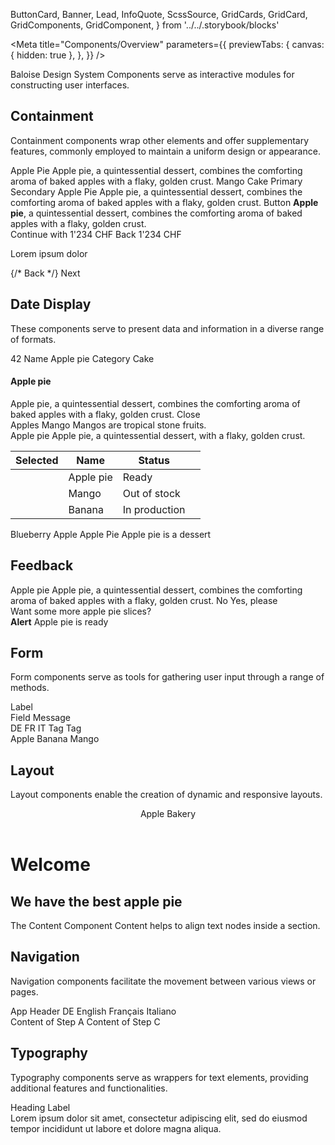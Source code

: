   ButtonCard,
  Banner,
  Lead,
  InfoQuote,
  ScssSource,
  GridCards,
  GridCard,
  GridComponents,
  GridComponent,
} from '../../.storybook/blocks'

<Meta
  title="Components/Overview"
  parameters={{
    previewTabs: {
      canvas: { hidden: true },
    },
  }}
/>

<Banner label="Components" color="red" puzzle />

<Lead>Baloise Design System Components serve as interactive modules for constructing user interfaces.</Lead>

## Containment

Containment components wrap other elements and offer supplementary features, commonly employed to maintain a
uniform design or appearance.

<GridComponents>
  <GridComponent
    scale="0.8"
    label="Accordion"
    pageTitle="Components/Containment/Accordion"
    description="Accordions put users in control of showing or hiding content."
  >
    <bal-accordion active>
      <bal-accordion-summary>
        <bal-stack class="has-background-white px-x-small has-radius-top-normal">
          <bal-content>
            <bal-label>Apple Pie</bal-label>
          </bal-content>
          <bal-accordion-trigger></bal-accordion-trigger>
        </bal-stack>
      </bal-accordion-summary>
      <bal-accordion-details>
        <span class="is-block has-background-white p-x-small has-radius-bottom-normal">
          Apple pie, a quintessential dessert, combines the comforting aroma of baked apples with a flaky, golden crust.
        </span>
      </bal-accordion-details>
    </bal-accordion>
    <bal-accordion class="mt-small">
      <bal-accordion-summary>
        <bal-stack class="has-background-white px-x-small has-radius-normal">
          <bal-content>
            <bal-label>Mango Cake</bal-label>
          </bal-content>
          <bal-accordion-trigger></bal-accordion-trigger>
        </bal-stack>
      </bal-accordion-summary>
      <bal-accordion-details></bal-accordion-details>
    </bal-accordion>
  </GridComponent>
  <GridComponent
    scale="1"
    label="Button"
    pageTitle="Components/Containment/Button"
    description="Buttons provide a clickable element, which can be used in forms, or anywhere that needs simple, standard button functionality."
  >
    <bal-stack>
      <bal-button>Primary</bal-button>
      <bal-button color="secondary">Secondary</bal-button>
    </bal-stack>
  </GridComponent>
  <GridComponent
    scale="0.6"
    label="Card"
    pageTitle="Components/Containment/Card"
    description="Cards contain content and actions about a single subject and can be combined with other components."
  >
    <bal-card>
      <bal-card-content>
        <bal-stack layout="vertical" space="large">
          <bal-content>
            <bal-heading level="x-large">Apple Pie</bal-heading>
            <bal-text>
              Apple pie, a quintessential dessert, combines the comforting aroma of baked apples with a flaky, golden
              crust.
            </bal-text>
          </bal-content>
          <bal-button>Button</bal-button>
        </bal-stack>
      </bal-card-content>
    </bal-card>
  </GridComponent>
  <GridComponent
    scale="0.8"
    label="Notification"
    pageTitle="Components/Containment/Notification"
    description="Notification is used for alerts or to highlight certain content for the user."
  >
    <bal-notification color="danger">
      <strong>Apple pie</strong>, a quintessential dessert, combines the comforting aroma of baked apples with a flaky,
      golden crust.
    </bal-notification>
  </GridComponent>
  <GridComponent
    scale="0.8"
    label="Sheet"
    fullwidth
    fullheight
    pageTitle="Components/Containment/Sheet"
    description="Sheet component is used to show content over the whole page at the bottom. The element is sticky."
  >
    <div class="container">
      <div class="has-background-red-2" style={{ minHeight: '200px', width: '100%' }}></div>
    </div>
    <bal-sheet>
      <bal-stack layout="vertical" space="small" class="is-hidden-tablet">
        <bal-button expanded>Continue with 1'234 CHF</bal-button>
        <bal-button expanded color="info">
          Back
        </bal-button>
      </bal-stack>
      <bal-stack class="is-hidden-mobile">
        <bal-heading level="p" visual-level="h4">
          1'234 CHF
        </bal-heading>
        <bal-content>
          <p class="has-text-blue-light-text text-small m-none is-flex-grow-1">Lorem ipsum dolor</p>
        </bal-content>
        <bal-button-group>
          {/* <bal-button color="info">Back</bal-button> */}
          <bal-button>Next</bal-button>
        </bal-button-group>
      </bal-stack>
    </bal-sheet>
  </GridComponent>
</GridComponents>

## Date Display

These components serve to present data and information in a diverse range of formats.

<GridComponents>
  <GridComponent
    scale="2"
    label="Badge"
    pageTitle="Components/Data Display/Badge"
    description="Badge indicates a not visited or read action. It can only be used in combination with other components like BalButton, BalCard or BalTabs."
  >
    <bal-stack>
      <bal-badge>42</bal-badge>
      <bal-badge color="success" icon="check"></bal-badge>
    </bal-stack>
  </GridComponent>
  <GridComponent
    scale="0.5"
    label="Carousel"
    fullwidth
    pageTitle="Components/Data Display/Carousel"
    description="The carousel component combines all the slide use cases."
  >
    <bal-card>
      <bal-card-content>
        <bal-carousel controls="large" interface="product" items-per-view="auto" steps="2">
          <bal-carousel-item
            color="green"
            label="Car"
            src="/assets/images/brand-icons/car-green.svg"
          ></bal-carousel-item>
          <bal-carousel-item
            color="yellow"
            label="Home"
            src="/assets/images/brand-icons/ecosystem-home-tangerine.svg"
          ></bal-carousel-item>
          <bal-carousel-item
            color="purple"
            label="Holiday"
            src="/assets/images/brand-icons/holiday-palms-purple.svg"
          ></bal-carousel-item>
          <bal-carousel-item
            color="red"
            label="Insurances"
            src="/assets/images/brand-icons/insurances-red.svg"
          ></bal-carousel-item>
          <bal-carousel-item
            color="green"
            label="Car"
            src="/assets/images/brand-icons/car-green.svg"
          ></bal-carousel-item>
          <bal-carousel-item
            color="yellow"
            label="Home"
            src="/assets/images/brand-icons/ecosystem-home-tangerine.svg"
          ></bal-carousel-item>
          <bal-carousel-item
            color="purple"
            label="Holiday"
            src="/assets/images/brand-icons/holiday-palms-purple.svg"
          ></bal-carousel-item>
          <bal-carousel-item
            color="red"
            label="Insurances"
            src="/assets/images/brand-icons/insurances-red.svg"
          ></bal-carousel-item>
        </bal-carousel>
      </bal-card-content>
    </bal-card>
  </GridComponent>
  <GridComponent
    scale="0.8"
    label="Data"
    fullwidth
    pageTitle="Components/Data Display/Data"
    description="Data component display readonly form data."
  >
    <bal-card>
      <bal-card-content>
        <bal-data border>
          <bal-data-item>
            <bal-data-label>Name</bal-data-label>
            <bal-data-value>Apple pie</bal-data-value>
          </bal-data-item>
          <bal-data-item>
            <bal-data-label>Category</bal-data-label>
            <bal-data-value editable>Cake</bal-data-value>
          </bal-data-item>
        </bal-data>
      </bal-card-content>
    </bal-card>
  </GridComponent>
  <GridComponent
    scale="1"
    label="Hint"
    fullwidth
    fullheight
    pageTitle="Components/Data Display/Hint"
    description="Hint hides content with some additional description and shows it by clicking the icon. It can easily combined with the bal-data or bal-field component."
  >
    <div class="py-normal">
      <bal-icon name="info-circle" size="medium" style={{ position: 'absolute', top: '20%', left: '15%' }}></bal-icon>
      <div
        class="has-background-grey has-radius-normal has-shadow-normal p-normal"
        style={{ scale: '0.5', position: 'absolute', top: '-10%' }}
      >
        <bal-stack layout="vertical">
          <h4 class="title text-large">Apple pie</h4>
          <span>
            Apple pie, a quintessential dessert, combines the comforting aroma of baked apples with a flaky, golden
            crust.
          </span>
          <bal-button color="info">Close</bal-button>
        </bal-stack>
      </div>
    </div>
  </GridComponent>
  <GridComponent
    scale="0.8"
    label="Icon"
    fullwidth
    pageTitle="Components/Data Display/Icon"
    description="Icons are used to represent ideas, objects or actions."
  >
    <bal-stack align="center">
      <bal-icon name="edit" size="small"></bal-icon>
      <bal-icon name="edit"></bal-icon>
      <bal-icon name="edit" size="medium"></bal-icon>
      <bal-icon name="edit" size="large"></bal-icon>
      <bal-icon name="edit" size="x-large"></bal-icon>
      <bal-icon name="edit" size="xx-large"></bal-icon>
    </bal-stack>
  </GridComponent>
  <GridComponent
    scale="0.8"
    label="List"
    fullwidth
    pageTitle="Components/Data Display/List"
    description="List present content in a way that makes it easy to identify a specific item in a collection."
  >
    <bal-card>
      <bal-card-content>
        <bal-list border background="color">
          <bal-list-item clickable href="www.baloise.com" target="_blank">
            <bal-list-item-content>
              <bal-list-item-title>Apples</bal-list-item-title>
            </bal-list-item-content>
            <bal-list-item-icon right>
              <bal-icon name="nav-go-right" size="x-small"></bal-icon>
            </bal-list-item-icon>
          </bal-list-item>
          <bal-list-item clickable href="www.baloise.com" target="_blank">
            <bal-list-item-content>
              <bal-list-item-title>Mango</bal-list-item-title>
              <bal-list-item-subtitle>Mangos are tropical stone fruits.</bal-list-item-subtitle>
            </bal-list-item-content>
            <bal-list-item-icon right>
              <bal-icon name="link" size="x-small"></bal-icon>
            </bal-list-item-icon>
          </bal-list-item>
        </bal-list>
      </bal-card-content>
    </bal-card>
  </GridComponent>
  <GridComponent
    scale="0.5"
    label="Popup"
    fullheight
    fullwidth
    center
    pageTitle="Components/Data Display/Popup"
    description="Tag highlights a label for quick recognition."
  >
    <div class="is-flex is-justify-content-center is-align-items-center">
      <bal-button bal-popup="my-popup" color="secondary">
        Apple pie
      </bal-button>
      <bal-popup id="my-popup" label="Apple pie" offset="16" demo>
        Apple pie, a quintessential dessert, with a flaky, golden crust.
      </bal-popup>
    </div>
  </GridComponent>
  <GridComponent
    scale="0.6"
    label="Table"
    fullwidth
    pageTitle="Components/Data Display/Table"
    description="A table is used to organize and present data, in a structured and accessible format for easy reference."
  >
    <bal-card>
      <bal-card-content>
        <table class="table is-fullwidth is-striped p-none">
          <thead>
            <tr>
              <th>Selected</th>
              <th>Name</th>
              <th>Status</th>
              <th></th>
            </tr>
          </thead>
          <tbody>
            <tr>
              <td>
                <bal-checkbox id="checkbox1"></bal-checkbox>
              </td>
              <td>Apple pie</td>
              <td>
                <bal-tag color="green">Ready</bal-tag>
              </td>
              <td class="has-buttons">
                <bal-button color="info" size="small" icon="edit" square outlined></bal-button>
                <bal-button color="info" size="small" icon="trash" square outlined></bal-button>
              </td>
            </tr>
            <tr>
              <td>
                <bal-checkbox id="checkbox2"></bal-checkbox>
              </td>
              <td>Mango</td>
              <td>
                <bal-tag size="" color="red">
                  Out of stock
                </bal-tag>
              </td>
              <td class="has-buttons">
                <bal-button color="info" size="small" icon="edit" square outlined></bal-button>
                <bal-button color="info" size="small" icon="trash" square outlined></bal-button>
              </td>
            </tr>
            <tr>
              <td>
                <bal-checkbox id="checkbox3"></bal-checkbox>
              </td>
              <td>Banana</td>
              <td>
                <bal-tag size="" color="yellow">
                  In production
                </bal-tag>
              </td>
              <td class="has-buttons">
                <bal-button color="info" size="small" icon="edit" square outlined></bal-button>
                <bal-button color="info" size="small" icon="trash" square outlined></bal-button>
              </td>
            </tr>
          </tbody>
        </table>
      </bal-card-content>
    </bal-card>
  </GridComponent>
  <GridComponent
    scale="1.2"
    label="Tag"
    pageTitle="Components/Data Display/Tag"
    description="Tag highlights a label for quick recognition."
  >
    <bal-stack>
      <bal-tag color="primary">Blueberry</bal-tag>
      <bal-tag closable color="red">
        Apple
      </bal-tag>
    </bal-stack>
  </GridComponent>
  <GridComponent
    scale="1"
    label="Tooltip"
    fullheight
    fullwidth
    center
    pageTitle="Components/Data Display/Tooltip"
    description="Tag highlights a label for quick recognition."
  >
    <bal-button color="secondary" id="basic-tooltip">
      Apple Pie
    </bal-button>
    <bal-tooltip reference="basic-tooltip" demo>
      Apple pie is a dessert
    </bal-tooltip>
  </GridComponent>
</GridComponents>

## Feedback

<GridComponents>
  <GridComponent
    scale="0.5"
    label="Modal"
    fullwidth
    fullheight
    fullscreen
    pageTitle="Components/Feedback/Modal"
    description="Checkboxes allow users to select one or more items from a set. Checkboxes can turn one or more option(s) on or off."
  >
    <bal-modal demo>
      <bal-modal-header>Apple pie</bal-modal-header>
      <bal-modal-body>
        <span class="is-block">
          Apple pie, a quintessential dessert, combines the comforting aroma of baked apples with a flaky, golden crust.
        </span>
        <bal-button-group position="right" reverse>
          <bal-button color="text">No</bal-button>
          <bal-button color="primary">Yes, please</bal-button>
        </bal-button-group>
      </bal-modal-body>
    </bal-modal>
  </GridComponent>
  <GridComponent
    scale="5"
    fullwidth
    fullscreen
    label="Progessbar"
    pageTitle="Components/Feedback/Progessbar"
    description="Checkboxes allow users to select one or more items from a set. Checkboxes can turn one or more option(s) on or off."
  >
    <bal-progress-bar background="grey" value="50"></bal-progress-bar>
  </GridComponent>
  <GridComponent
    scale="0.5"
    label="Snackbar"
    fullwidth
    fullheight
    pageTitle="Components/Feedback/Snackbar"
    description="Checkboxes allow users to select one or more items from a set. Checkboxes can turn one or more option(s) on or off."
  >
    <div style={{ position: 'absolute', bottom: '1rem', right: '0' }}>
      <bal-snackbar subject="Apple Pie" action="Yes, please">
        Want some more apple pie slices?
      </bal-snackbar>
    </div>
  </GridComponent>
  <GridComponent
    scale="1.5"
    label="Spinner"
    pageTitle="Components/Feedback/Spinner"
    description="Checkboxes allow users to select one or more items from a set. Checkboxes can turn one or more option(s) on or off."
  >
    <bal-spinner></bal-spinner>
  </GridComponent>
  <GridComponent
    scale="0.5"
    label="Toast"
    pageTitle="Components/Feedback/Toast"
    description="Checkboxes allow users to select one or more items from a set. Checkboxes can turn one or more option(s) on or off."
  >
    <div style={{ marginTop: '-180px' }}>
      <bal-toast>
        <strong>Alert</strong> Apple pie is ready
      </bal-toast>
    </div>
  </GridComponent>
</GridComponents>

## Form

Form components serve as tools for gathering user input through a range of methods.

<GridComponents>
  <GridComponent
    scale="1"
    label="Checkbox"
    pageTitle="Components/Form/Checkbox"
    description="Checkboxes allow users to select one or more items from a set. Checkboxes can turn one or more option(s) on or off."
  >
    <div class="has-text-centered">
      <bal-checkbox-group vertical style={{ width: '120px' }}>
        <bal-checkbox label="Apple" />
        <bal-checkbox label="Mango" checked />
      </bal-checkbox-group>
    </div>
  </GridComponent>
  <GridComponent
    scale="1"
    label="Date"
    pageTitle="Components/Form/Date"
    description="Date Component is a datepicker designed to simplify the process of date selection."
  >
    <div class="has-text-centered">
      <bal-date value="2023-10-21"></bal-date>
    </div>
  </GridComponent>
  <GridComponent
    scale="1"
    label="Field"
    pageTitle="Components/Form/Field"
    description="Field wraps a form field like input. It provides a clear style structure of each control."
  >
    <bal-field>
      <bal-field-label required>Label</bal-field-label>
      <bal-field-control>
        <div class="has-background-red-2 has-radius-normal" style={{ width: '200px', height: '48px' }}></div>
      </bal-field-control>
      <bal-field-message color="hint">Field Message</bal-field-message>
    </bal-field>
  </GridComponent>
  <GridComponent
    scale="1"
    label="File Upload"
    pageTitle="Components/Form/File Upload"
    description="File Upload is all in one component. It supports drag&drop and the normal file upload dialog of the browser."
  >
    <bal-file-upload label="Choose or drop a file..."></bal-file-upload>
  </GridComponent>
  <GridComponent
    scale="0.5"
    fullheight
    fullwidth
    label="Form"
    pageTitle="Components/Form/Form"
    description="The form component wraps the form section. It helps to scroll to the first invalid field after a failed submit."
  >
    <div
      class="has-background-red-2 has-radius-large mb-small mt-xx-large"
      style={{ width: '30%', height: '16px' }}
    ></div>
    <div class="has-background-red-2 has-radius-normal mb-medium" style={{ width: '100%', height: '48px' }}></div>
    <div
      class="has-background-red-2 has-radius-large mb-small mt-large"
      style={{ width: '30%', height: '16px' }}
    ></div>
    <div class="has-background-red-2 has-radius-normal mb-large" style={{ width: '100%', height: '48px' }}></div>
    <div class="has-background-red-2 has-radius-normal p-normal" style={{ width: '20%', height: '48px' }}></div>
  </GridComponent>
  <GridComponent
    scale="0.5"
    fullheight
    fullwidth
    center
    label="Form Grid"
    pageTitle="Components/Form/Form Grid"
    description="Form Grid components help to structure form controls in a simple grid. On mobile all controls have the the full width."
  >
    <bal-form-grid>
      <bal-form-col>
        <div
          class="has-background-red-2 has-radius-normal mb-small"
          style={{ width: '100%', height: '48px' }}
        ></div>
      </bal-form-col>
      <bal-form-col size="half">
        <div
          class="has-background-red-2 has-radius-normal mb-small"
          style={{ width: '100%', height: '48px' }}
        ></div>
      </bal-form-col>
      <bal-form-col size="half">
        <div
          class="has-background-red-2 has-radius-normalmb-small"
          style={{ width: '100%', height: '48px' }}
        ></div>
      </bal-form-col>
      <bal-form-col size="one-third">
        <div
          class="has-background-red-2 has-radius-normalmb-small"
          style={{ width: '100%', height: '48px' }}
        ></div>
      </bal-form-col>
      <bal-form-col size="one-third">
        <div
          class="has-background-red-2 has-radius-normalmb-small"
          style={{ width: '100%', height: '48px' }}
        ></div>
      </bal-form-col>
      <bal-form-col size="one-third">
        <div
          class="has-background-red-2 has-radius-normal mb-small"
          style={{ width: '100%', height: '48px' }}
        ></div>
      </bal-form-col>
      <bal-form-col size="one-quarter">
        <div
          class="has-background-red-2 has-radius-normalmb-small"
          style={{ width: '100%', height: '48px' }}
        ></div>
      </bal-form-col>
      <bal-form-col size="one-quarter">
        <div
          class="has-background-red-2 has-radius-normalmb-small"
          style={{ width: '100%', height: '48px' }}
        ></div>
      </bal-form-col>
      <bal-form-col size="one-quarter">
        <div
          class="has-background-red-2 has-radius-normal mb-small"
          style={{ width: '100%', height: '48px' }}
        ></div>
      </bal-form-col>
      <bal-form-col size="one-quarter">
        <div
          class="has-background-red-2 has-radius-normal mb-small"
          style={{ width: '100%', height: '48px' }}
        ></div>
      </bal-form-col>
    </bal-form-grid>
  </GridComponent>
  <GridComponent
    scale="1"
    label="Input"
    pageTitle="Components/Form/Input"
    description="Input component is a wrapper to the HTML input element."
  >
    <bal-input placeholder="Placeholder" type="text"></bal-input>
  </GridComponent>
  <GridComponent
    scale="1"
    label="Input Group"
    pageTitle="Components/Form/Input Group"
    description="Input Group can combine various components to one field control."
  >
    <bal-stack layout="vertical">
      <bal-input-group class="mb-normal">
        <bal-icon name="call"></bal-icon>
        <bal-select style={{ maxWidth: '106px' }} value="DE">
          <bal-select-option label="DE" value="DE">
            DE
          </bal-select-option>
          <bal-select-option label="FR" value="FR">
            FR
          </bal-select-option>
          <bal-select-option label="IT" value="IT">
            IT
          </bal-select-option>
        </bal-select>
        <bal-input placeholder="79 123 45 67"></bal-input>
      </bal-input-group>
      <bal-input-group class="mb-normal">
        <bal-tag size="small" closable>
          Tag
        </bal-tag>
        <bal-tag size="small" closable>
          Tag
        </bal-tag>
        <bal-input placeholder="Enter text here"></bal-input>
        <bal-icon name="date"></bal-icon>
      </bal-input-group>
    </bal-stack>
  </GridComponent>
  <GridComponent
    scale="1"
    label="Input Slider"
    pageTitle="Components/Form/Input Slider"
    description="Input Slider component lets users select from a range of values by moving the slider thumb."
  >
    <bal-input-slider has-ticks max="100" min="0" step="20" value="20"></bal-input-slider>
  </GridComponent>
  <GridComponent
    scale="1"
    label="Input Stepper"
    pageTitle="Components/Form/Input Stepper"
    description="Input Stepper can be used to ask the user an amount of limited amounts like the amount of children."
  >
    <bal-input-stepper></bal-input-stepper>
  </GridComponent>
  <GridComponent
    scale="1"
    label="Number Input"
    pageTitle="Components/Form/Number Input"
    description="Number Input only allows to enter valid numbers."
  >
    <bal-number-input decimal="2" suffix="CHF" value="1234.45"></bal-number-input>
  </GridComponent>
  <GridComponent
    scale="1"
    label="Radio"
    pageTitle="Components/Form/Radio"
    description="Checkboxes allow users to select one or more items from a set. Checkboxes can turn one or more option(s) on or off."
  >
    <div class="has-text-centered">
      <bal-radio-group vertical style={{ width: '120px' }} value="2">
        <bal-radio label="Apple" value="1" />
        <bal-radio label="Mango" value="2" />
      </bal-radio-group>
    </div>
  </GridComponent>
  <GridComponent
    scale="1"
    label="Select"
    pageTitle="Components/Form/Select"
    description="Select allows the user to choose one or multiple option from a list."
  >
    <bal-select value="Apple">
      <bal-select-option value="Apple" label="Apple">
        Apple
      </bal-select-option>
      <bal-select-option value="Banana" label="Banana">
        Banana
      </bal-select-option>
      <bal-select-option value="Mango" label="Mango">
        Mango
      </bal-select-option>
    </bal-select>
  </GridComponent>
  <GridComponent
    scale="1"
    label="Textarea"
    pageTitle="Components/Form/Textarea"
    description="Textarea allows a user to write and edit large texts."
  >
    <bal-textarea placeholder="Enter a comment" style={{ width: '227px' }}></bal-textarea>
  </GridComponent>
  <GridComponent
    scale="1"
    label="Time Input"
    pageTitle="Components/Form/Time Input"
    description="Time Input allows to enter valid numbers for their specific index. The time value will be formatted accordingly."
  >
    <bal-time-input style={{ width: '227px' }}></bal-time-input>
  </GridComponent>
</GridComponents>

## Layout

Layout components enable the creation of dynamic and responsive layouts.

<GridComponents>
  <GridComponent
    scale="0.5"
    label="App"
    fullwidth
    fullheight
    fullscreen
    pageTitle="Components/Layout/App"
    description="App is a container element for an Baloise Design System application."
  >
    <bal-app
      class="has-background-white is-fullheight has-radius-normal is-flex is-flex-direction-column"
      style={{ minHeight: '336px', margin: '32px', overflow: 'hidden' }}
    >
      <header>
        <bal-navbar>
          <bal-navbar-brand>Apple Bakery</bal-navbar-brand>
        </bal-navbar>
      </header>
      <main class="is-flex-1">
        <div class="container my-large">
          <h1 class="title text-xx-large">Welcome</h1>
          <h2 class="subtitle text-xx-large">We have the best apple pie</h2>
        </div>
      </main>
      <div class="has-background-primary" style={{ height: '3rem', width: '100%' }}></div>
    </bal-app>
  </GridComponent>
  <GridComponent
    scale="1"
    label="Content"
    fullwidth
    pageTitle="Components/Layout/Content"
    description="Content helps to align text nodes inside a section."
  >
    <bal-content>
      <bal-label>The Content Component</bal-label>
      <bal-text>Content helps to align text nodes inside a section.</bal-text>
    </bal-content>
  </GridComponent>
  <GridComponent
    scale="4"
    label="Divider"
    fullwidth
    pageTitle="Components/Layout/Divider"
    description="A divider is a slender line that serves to group content within stacks and layouts."
  >
    <bal-divider color="primary"></bal-divider>
  </GridComponent>
  <GridComponent
    scale="0.5"
    label="Footer"
    fullwidth
    pageTitle="Components/Layout/Footer"
    description="Footer for the Baloise Applications. The footer runs pure in blue or with a decorated track line below."
  >
    <bal-footer></bal-footer>
  </GridComponent>
  <GridComponent
    scale="1.2"
    label="Logo"
    pageTitle="Components/Layout/Logo"
    description="All the Logos of the Baloise Group are legally protected brands and may not be altered in any way."
  >
    <bal-logo size="large"></bal-logo>
  </GridComponent>
  <GridComponent
    scale="0.8"
    label="Shape"
    pageTitle="Components/Layout/Shape"
    description="Baloise Shape with variable color, size and rotation."
  >
    <bal-shape color="red" rotation="0" variation="1"></bal-shape>
  </GridComponent>
  <GridComponent
    scale="0.8"
    label="Stack"
    fullwidth
    pageTitle="Components/Layout/Stack"
    description="The Stack element is responsible for arranging its direct descendants in a vertical or horizontal direction, while also allowing for the inclusion of optional spacing between each child."
  >
    <bal-stack>
      <div class="has-background-red-2" style={{ height: '4rem', width: '100%' }}></div>
      <div class="has-background-red-2" style={{ height: '4rem', width: '100%' }}></div>
      <div class="has-background-red-2" style={{ height: '4rem', width: '100%' }}></div>
    </bal-stack>
  </GridComponent>
</GridComponents>

## Navigation

Navigation components facilitate the movement between various views or pages.

<GridComponents>
  <GridComponent
    scale="1"
    label="Close"
    fullwidth
    pageTitle="Components/Navigation/Close"
    description="Close is used as a close button for modals, toast and other components."
  >
    <div
      class="has-background-red-2 has-radius-normal p-normal"
      style={{ marginLeft: '10%', width: '80%', height: '120px' }}
    >
      <bal-stack style={{ height: '24px' }}>
        <div class="has-background-red-1 has-radius-large" style={{ width: '100%', height: '16px' }}></div>
        <bal-close></bal-close>
      </bal-stack>
      <div class="has-background-red-1 has-radius-large mt-normal" style={{ width: '80%', height: '10px' }}></div>
      <div class="has-background-red-1 has-radius-large mt-x-small" style={{ width: '90%', height: '10px' }}></div>
      <div class="has-background-red-1 has-radius-large mt-x-small" style={{ width: '60%', height: '10px' }}></div>
    </div>
  </GridComponent>
  <GridComponent
    scale="1"
    label="Nav"
    fullheight
    fullwidth
    pageTitle="Components/Navigation/Nav"
    description="Navigation component serves as a central hub for seamless user navigation within the applications."
  >
    <div class="has-background-primary mt-small" style={{ width: '100%', height: '24px' }}></div>
    <div
      class="has-background-white has-radius-large mt-small p-x-small"
      style={{ marginLeft: '10%', width: '80%', height: '40px' }}
    >
      <bal-stack>
        <bal-logo style={{ scale: '0.5', marginLeft: '-24px' }}></bal-logo>
        <div class="has-background-grey-3 has-radius-large" style={{ width: '32px', height: '8px' }}></div>
        <div class="has-background-grey-3 has-radius-large" style={{ width: '32px', height: '8px' }}></div>
        <div class="has-background-grey-3 has-radius-large" style={{ width: '32px', height: '8px' }}></div>
        <div class="has-background-grey-3 has-radius-large" style={{ width: '32px', height: '8px' }}></div>
      </bal-stack>
    </div>
  </GridComponent>
  <GridComponent
    scale="0.5"
    label="Navbar"
    fullheight
    fullwidth
    fullscreen
    pageTitle="Components/Navigation/Navbar"
    description="A responsive horizontal Navbar that can support logos, buttons, and dropdowns."
  >
    <bal-navbar interface="app">
      <bal-navbar-brand href="/" target="_blank">
        App Header
      </bal-navbar-brand>
      <bal-navbar-menu>
        <bal-navbar-menu-start>
          <bal-tabs interface="navbar" v-model="myActiveTab">
            <bal-tab-item value="tab-a" label="Tab A"></bal-tab-item>
            <bal-tab-item value="tab-b" label="Tab B"></bal-tab-item>
            <bal-tab-item value="tab-c" label="Tab C"></bal-tab-item>
          </bal-tabs>
        </bal-navbar-menu-start>
        <bal-navbar-menu-end>
          <bal-button-group>
            <bal-popover v-model="isActive">
              <bal-button bal-popover-trigger color="light" inverted icon="web">
                DE
              </bal-button>
              <bal-popover-content>
                <bal-list border>
                  <bal-list-item clickable>
                    <bal-list-item-content>
                      <bal-list-item-title>English</bal-list-item-title>
                    </bal-list-item-content>
                  </bal-list-item>
                  <bal-list-item clickable>
                    <bal-list-item-content>
                      <bal-list-item-title>Français</bal-list-item-title>
                    </bal-list-item-content>
                  </bal-list-item>
                  <bal-list-item clickable>
                    <bal-list-item-content>
                      <bal-list-item-title>Italiano</bal-list-item-title>
                    </bal-list-item-content>
                  </bal-list-item>
                </bal-list>
              </bal-popover-content>
            </bal-popover>
            <bal-button square color="light" inverted icon="call"></bal-button>
          </bal-button-group>
        </bal-navbar-menu-end>
      </bal-navbar-menu>
    </bal-navbar>
    <div class="container mt-normal" style={{ height: '280px' }}>
      <div class="is-fullheight has-background-red-2 has-radius-normal"></div>
    </div>
  </GridComponent>
  <GridComponent
    scale="0.8"
    label="Pagination"
    fullwidth
    pageTitle="Components/Navigation/Pagination"
    description="Pagination allows you to divide large amounts of content into smaller chunks across multiple pages."
  >
    <bal-pagination page-range="1" total-pages="20" value="2"></bal-pagination>
  </GridComponent>
  <GridComponent
    scale="0.8"
    label="Steps"
    fullwidth
    pageTitle="Components/Navigation/Steps"
    description="Steps are used to structure the information in sub section on the same page."
  >
    <bal-steps value="tab-c">
      <bal-step-item value="step-a" label="Done" done>
        Content of Step A
      </bal-step-item>
      <bal-step-item value="step-b" label="Failed" failed></bal-step-item>
      <bal-step-item value="step-c" label="Active">
        Content of Step C
      </bal-step-item>
    </bal-steps>
  </GridComponent>
  <GridComponent
    scale="1"
    label="Tabs"
    pageTitle="Components/Navigation/Tabs"
    description="Tabs are used to structure the information in sub section on the same page."
  >
    <bal-tabs border value="tab-b">
      <bal-tab-item value="tab-a" label="Apple Pie"></bal-tab-item>
      <bal-tab-item value="tab-b" label="Mango"></bal-tab-item>
      <bal-tab-item value="tab-c" label="Blueberry"></bal-tab-item>
    </bal-tabs>
  </GridComponent>
</GridComponents>

## Typography

Typography components serve as wrappers for text elements, providing additional features and functionalities.

<GridComponents>
  <GridComponent
    scale="1"
    label="Heading"
    pageTitle="Components/Typography/Heading"
    description="Heading provides some additional helpers."
  >
    <bal-heading level="h1" space="bottom">
      Heading
    </bal-heading>
  </GridComponent>
  <GridComponent
    scale="1"
    label="Label"
    pageTitle="Components/Typography/Label"
    description="The label component represents a caption for a form control component."
  >
    <bal-label>Label</bal-label>
    <div class="has-background-red-2 has-radius-normal" style={{ height: '48px', width: '200px' }}></div>
  </GridComponent>
  <GridComponent
    scale="1"
    label="Text"
    pageTitle="Components/Typography/Text"
    description="Text provides some additional helpers."
  >
    <bal-text>
      Lorem ipsum dolor sit amet, consectetur adipiscing elit, sed do eiusmod tempor incididunt ut labore et dolore
      magna aliqua.
    </bal-text>
  </GridComponent>
</GridComponents>
